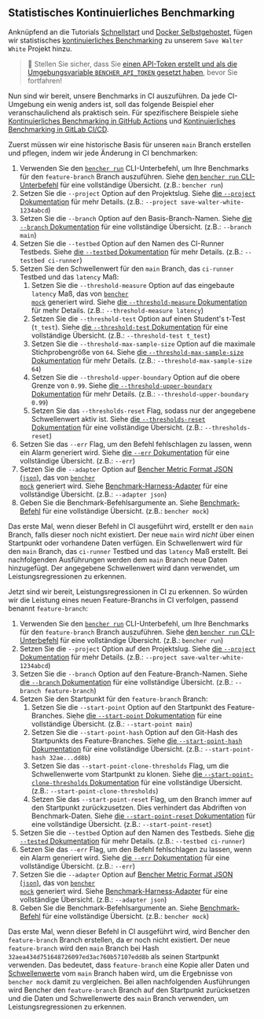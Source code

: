 
## Statistisches Kontinuierliches Benchmarking

Anknüpfend an die Tutorials [Schnellstart][quick start] und [Docker Selbstgehostet][docker self-hosted], fügen wir statistisches [kontinuierliches Benchmarking][continuous benchmarking] zu unserem `Save Walter White` Projekt hinzu.

> 🐰 Stellen Sie sicher, dass Sie
> [einen API-Token erstellt und als die Umgebungsvariable `BENCHER_API_TOKEN` gesetzt haben][create an api token], bevor Sie fortfahren!

[quick start]: /de/docs/tutorial/quick-start/
[docker self-hosted]: /de/docs/tutorial/docker/
[continuous benchmarking]: /de/docs/explanation/continuous-benchmarking/
[create an api token]: /de/docs/tutorial/quick-start/#create-an-api-token

Nun sind wir bereit, unsere Benchmarks in CI auszuführen.
Da jede CI-Umgebung ein wenig anders ist,
soll das folgende Beispiel eher veranschaulichend als praktisch sein.
Für spezifischere Beispiele siehe [Kontinuierliches Benchmarking in GitHub Actions][github actions]
und [Kontinuierliches Benchmarking in GitLab CI/CD][gitlab ci/cd].

[github actions]: /de/docs/how-to/github-actions/
[gitlab ci/cd]: /de/docs/how-to/gitlab-ci-cd/

Zuerst müssen wir eine historische Basis für unseren `main` Branch erstellen und pflegen, indem wir jede Änderung in CI benchmarken:

1. Verwenden Sie den <code><a href="/de/docs/explanation/bencher-run/">bencher run</a></code> CLI-Unterbefehl, um Ihre Benchmarks für den `feature-branch` Branch auszuführen.
   Siehe [den `bencher run` CLI-Unterbefehl][bencher run] für eine vollständige Übersicht. (z.B.: `bencher run`)
2. Setzen Sie die `--project` Option auf den Projektslug.
   Siehe [die `--project` Dokumentation][project option] für mehr Details. (z.B.: `--project save-walter-white-1234abcd`)
3. Setzen Sie die `--branch` Option auf den Basis-Branch-Namen.
   Siehe [die `--branch` Dokumentation][branch option] für eine vollständige Übersicht. (z.B.: `--branch main`)
4. Setzen Sie die `--testbed` Option auf den Namen des CI-Runner Testbeds.
   Siehe [die `--testbed` Dokumentation][testbed option] für mehr Details. (z.B.: `--testbed ci-runner`)
5. Setzen Sie den Schwellenwert für den `main` Branch, das `ci-runner` Testbed und das `latency` Maß:
   1. Setzen Sie die `--threshold-measure` Option auf das eingebaute `latency` Maß, das von <code><a href="/de/docs/reference/bencher-metric-format/#bencher-mock">bencher mock</a></code> generiert wird.
   Siehe [die `--threshold-measure` Dokumentation][threshold measure option] für mehr Details. (z.B.: `--threshold-measure latency`)
   2. Setzen Sie die `--threshold-test` Option auf einen Student's t-Test (`t_test`).
   Siehe [die `--threshold-test` Dokumentation][threshold test option] für eine vollständige Übersicht. (z.B.: `--threshold-test t_test`)
   3. Setzen Sie die `--threshold-max-sample-size` Option auf die maximale Stichprobengröße von `64`.
   Siehe [die `--threshold-max-sample-size` Dokumentation][threshold max sample size] für mehr Details. (z.B.: `--threshold-max-sample-size 64`)
   4. Setzen Sie die `--threshold-upper-boundary` Option auf die obere Grenze von `0.99`.
   Siehe [die `--threshold-upper-boundary` Dokumentation][threshold upper boundary] für mehr Details. (z.B.: `--threshold-upper-boundary 0.99`)
   5. Setzen Sie das `--thresholds-reset` Flag, sodass nur der angegebene Schwellenwert aktiv ist.
   Siehe [die `--thresholds-reset` Dokumentation][thresholds reset] für eine vollständige Übersicht. (z.B.: `--thresholds-reset`)
6. Setzen Sie das `--err` Flag, um den Befehl fehlschlagen zu lassen, wenn ein Alarm generiert wird.
   Siehe [die `--err` Dokumentation][alert err] für eine vollständige Übersicht. (z.B.: `--err`)
7. Setzen Sie die `--adapter` Option auf [Bencher Metric Format JSON (`json`)][bmf], das von <code><a href="/de/docs/reference/bencher-metric-format/#bencher-mock">bencher mock</a></code> generiert wird.
   Siehe [Benchmark-Harness-Adapter][adapter json] für eine vollständige Übersicht. (z.B.: `--adapter json`)
8. Geben Sie die Benchmark-Befehlsargumente an.
   Siehe [Benchmark-Befehl][command argument] für eine vollständige Übersicht. (z.B.: `bencher mock`)

Das erste Mal, wenn dieser Befehl in CI ausgeführt wird,
erstellt er den `main` Branch, falls dieser noch nicht existiert.
Der neue `main` wird _nicht_ über einen Startpunkt oder vorhandene Daten verfügen.
Ein Schwellenwert wird für den `main` Branch, das `ci-runner` Testbed und das `latency` Maß erstellt.
Bei nachfolgenden Ausführungen werden dem `main` Branch neue Daten hinzugefügt.
Der angegebene Schwellenwert wird dann verwendet, um Leistungsregressionen zu erkennen.

[bencher run]: /de/docs/explanation/bencher-run/
[project option]: /de/docs/explanation/bencher-run/#--project-project
[branch option]: /de/docs/explanation/branch-selection/#--branch-branch
[testbed option]: /de/docs/explanation/bencher-run/#--testbed-testbed
[threshold measure option]: /de/docs/explanation/thresholds/#--threshold-measure-measure
[threshold test option]: /de/docs/explanation/thresholds/#--threshold-test-test
[threshold max sample size]: /de/docs/explanation/thresholds/#--threshold-max-sample-size-size
[threshold upper boundary]: /de/docs/explanation/thresholds/#--threshold-upper-boundary-boundary
[thresholds reset]: /de/docs/explanation/thresholds/#--thresholds-reset
[alert err]: /de/docs/explanation/thresholds/#--err
[bmf]: /de/docs/reference/bencher-metric-format/
[adapter json]: /de/docs/explanation/adapters/#-json
[command argument]: /de/docs/explanation/bencher-run/#benchmark-command

Jetzt sind wir bereit, Leistungsregressionen in CI zu erkennen.
So würden wir die Leistung eines neuen Feature-Branchs in CI verfolgen, passend benannt `feature-branch`:

1. Verwenden Sie den <code><a href="/de/docs/explanation/bencher-run/">bencher run</a></code> CLI-Unterbefehl, um Ihre Benchmarks für den `feature-branch` Branch auszuführen.
   Siehe [den `bencher run` CLI-Unterbefehl][bencher run] für eine vollständige Übersicht. (z.B.: `bencher run`)
2. Setzen Sie die `--project` Option auf den Projektslug.
   Siehe [die `--project` Dokumentation][project option] für mehr Details. (z.B.: `--project save-walter-white-1234abcd`)
3. Setzen Sie die `--branch` Option auf den Feature-Branch-Namen.
   Siehe [die `--branch` Dokumentation][branch option] für eine vollständige Übersicht. (z.B.: `--branch feature-branch`)
4. Setzen Sie den Startpunkt für den `feature-branch` Branch:
   1. Setzen Sie die `--start-point` Option auf den Startpunkt des Feature-Branches.
   Siehe [die `--start-point` Dokumentation][start point] für eine vollständige Übersicht. (z.B.: `--start-point main`)
   2. Setzen Sie die `--start-point-hash` Option auf den Git-Hash des Startpunkts des Feature-Branches.
   Siehe [die `--start-point-hash` Dokumentation][start point hash] für eine vollständige Übersicht. (z.B.: `--start-point-hash 32ae...dd8b`)
   3. Setzen Sie das `--start-point-clone-thresholds` Flag, um die Schwellenwerte vom Startpunkt zu klonen.
   Siehe [die `--start-point-clone-thresholds` Dokumentation][start point clone thresholds] für eine vollständige Übersicht. (z.B.: `--start-point-clone-thresholds`)
   4. Setzen Sie das `--start-point-reset` Flag, um den Branch immer auf den Startpunkt zurückzusetzen.
   Dies verhindert das Abdriften von Benchmark-Daten.
   Siehe [die `--start-point-reset` Dokumentation][start point reset] für eine vollständige Übersicht. (z.B.: `--start-point-reset`)
5. Setzen Sie die `--testbed` Option auf den Namen des Testbeds.
   Siehe [die `--tested` Dokumentation][testbed option] für mehr Details. (z.B.: `--testbed ci-runner`)
6. Setzen Sie das `--err` Flag, um den Befehl fehlschlagen zu lassen, wenn ein Alarm generiert wird.
   Siehe [die `--err` Dokumentation][alert err] für eine vollständige Übersicht. (z.B.: `--err`)
7. Setzen Sie die `--adapter` Option auf [Bencher Metric Format JSON (`json`)][bmf], das von <code><a href="/de/docs/reference/bencher-metric-format/#bencher-mock">bencher mock</a></code> generiert wird.
   Siehe [Benchmark-Harness-Adapter][adapter json] für eine vollständige Übersicht. (z.B.: `--adapter json`)
8. Geben Sie die Benchmark-Befehlsargumente an.
   Siehe [Benchmark-Befehl][command argument] für eine vollständige Übersicht. (z.B.: `bencher mock`)

Das erste Mal, wenn dieser Befehl in CI ausgeführt wird,
wird Bencher den `feature-branch` Branch erstellen, da er noch nicht existiert.
Der neue `feature-branch` wird den `main` Branch
bei Hash `32aea434d751648726097ed3ac760b57107edd8b` als seinen Startpunkt verwenden.
Das bedeutet, dass `feature-branch` eine Kopie aller Daten und [Schwellenwerte][thresholds] vom `main` Branch haben wird, um die Ergebnisse von `bencher mock` damit zu vergleichen.
Bei allen nachfolgenden Ausführungen wird Bencher den `feature-branch` Branch auf den Startpunkt zurücksetzen
und die Daten und Schwellenwerte des `main` Branch verwenden, um Leistungsregressionen zu erkennen.

[start point]: /de/docs/explanation/branch-selection/#--start-point-branch
[start point hash]: /de/docs/explanation/branch-selection/#--start-point-hash-hash
[start point clone thresholds]: /de/docs/explanation/branch-selection/#--start-point-clone-thresholds
[start point reset]: /de/docs/explanation/branch-selection/#--start-point-reset
[thresholds]: /de/docs/explanation/thresholds/